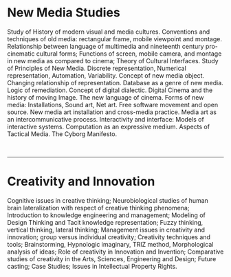 
# New Media Studies

Study of History of modern visual and media cultures. Conventions and techniques of old media: rectangular frame, mobile viewpoint and montage. Relationship between language of multimedia and nineteenth century pro-cinematic cultural forms; Functions of screen, mobile camera, and montage in new media as compared to cinema; Theory of Cultural Interfaces. Study of Principles of New Media. Discrete representation, Numerical representation, Automation, Variability. Concept of new media object. Changing relationship of representation. Database as a genre of new media. Logic of remediation. Concept of digital dialectic. Digital Cinema and the history of moving Image. The new language of cinema. Forms of new media: Installations, Sound art, Net art. Free software movement and open source. New media art installation and cross-media practice. Media art as an intercommunicative process. Interactivity and interface: Models of interactive systems. Computation as an expressive medium. Aspects of Tactical Media. The Cyborg Manifesto.

&nbsp;
&nbsp;

---

# Creativity and Innovation

Cognitive issues in creative thinking; Neurobiological studies of human brain lateralization with respect of creative thinking phenomena; Introduction to knowledge engineering and management; Modeling of Design Thinking and Tacit knowledge representation; Fuzzy thinking, vertical thinking, lateral thinking; Management issues in creativity and innovation; group versus individual creativity; Creativity techniques and tools; Brainstorming, Hypnologic imaginary, TRIZ method, Morphological analysis of ideas; Role of creativity in Innovation and Invention; Comparative studies of creativity in the Arts, Sciences, Engineering and Design; Future casting; Case Studies; Issues in Intellectual Property Rights.
